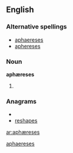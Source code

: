 ==English==

===Alternative spellings===
* [[aphaereses]]
* [[aphereses]]

===Noun===
'''aphæreses''' {{p}}

# {{plural of|[[aphæresis#English|aphæresis]]}}

===Anagrams===
* {{alphagram|aeehprss}}
* [[reshapes#English|reshapes]]


[[Category:English words spelled with ligatures|aphaereses]]

[[ar:aphæreses]]